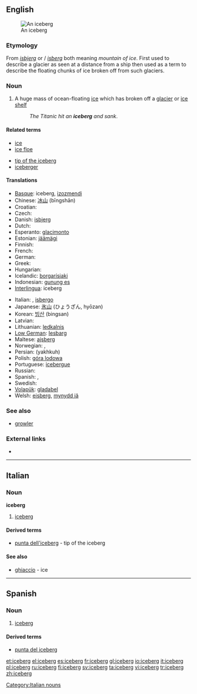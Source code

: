 ==English==
{{wikipedia}}
[[Image:Iceberg upernavik 2007-08-11 1.jpg|thumb|An iceberg]]

===Etymology===
From {{etyl|da}} ''[[isbjerg]]'' or {{Norw.}}/{{etyl|sv}} ''[[isberg]]'' both meaning ''mountain of ice''. First used to describe a glacier as seen at a distance from a ship then used as a term to describe the floating chunks of ice broken off from such glaciers.

===Noun===
{{en-noun}}

# A huge mass of ocean-floating [[ice]] which has broken off a [[glacier]] or [[ice shelf]]
#: ''The Titanic hit an '''iceberg''' and sank''.

====Related terms====
{{top2}}
* [[ice]]
* [[ice floe]]
{{mid2}}
* [[tip of the iceberg]]
* [[iceberger]]
{{bottom2}}

====Translations====
{{trans-top|huge mass of floating ice}}
* [[Basque]]: iceberg, [[izozmendi]]
* Chinese: [[冰山]] (bīngshān)
* Croatian: {{t-|hr|santa|f|alt=sȃnta}}
* Czech: {{t-|cs|kra|f}}
* Danish: [[isbjerg]]
* Dutch: {{t+|nl|ijsberg|m}}
* Esperanto: [[glacimonto]]
* Estonian: [[jäämägi]]
* Finnish: {{t-|fi|jäävuori}}
* French: {{t+|fr|iceberg|m}}
* German: {{t+|de|Eisberg|m}}
* Greek: {{t+|el|παγόβουνο|n|sc=Grek}}
* Hungarian: {{t+|hu|jéghegy}}
* Icelandic: [[borgarísjaki]]
* Indonesian: [[gunung es]]
* [[Interlingua]]: iceberg
{{trans-mid}}
* Italian: {{t+|it|iceberg|m}}, [[isbergo]]
* Japanese: [[氷山]] (ひょうざん, hyōzan)
* Korean: [[빙산]] (bingsan)
* Latvian: {{t+|lv|aisbergs|xs=Latvian}}
* Lithuanian: [[ledkalnis]] {{m}}
* [[Low German]]: [[Iesbarg]]
* Maltese: [[ajsberg]]
* Norwegian: {{t-|no|isfjell}}, {{t-|no|isberg}}
* Persian: {{fa-Arab|[[یخکوه]]}} (yakhkuh)
* Polish: [[góra lodowa]] {{f}}
* Portuguese: [[icebergue]] {{m}}
* Russian: {{t+|ru|айсберг|m|tr=ajsberg|sc=Cyrl}}
* Spanish: {{t+|es|banquisa|f}}, {{t+|es|iceberg|m}}
* Swedish: {{t+|sv|isberg|n}}
* [[Volapük]]: [[gladabel]]
* Welsh: [[eisberg]], [[mynydd iâ]]
{{trans-bottom}}

===See also===
* [[growler]]

===External links===
* {{commonslite}}

----

==Italian==

===Noun===
'''iceberg''' {{m}} {{inv}}

# [[iceberg#English|iceberg]]

====Derived terms====
* [[punta dell'iceberg]] - tip of the iceberg

====See also====
* [[ghiaccio]] - ice

[[Category:Italian nouns]]

----

==Spanish==

===Noun===
{{es-noun-m}}

# [[iceberg#English|iceberg]]

====Derived terms====
* [[punta del iceberg]]

[[et:iceberg]]
[[el:iceberg]]
[[es:iceberg]]
[[fr:iceberg]]
[[gl:iceberg]]
[[io:iceberg]]
[[it:iceberg]]
[[pl:iceberg]]
[[ru:iceberg]]
[[fi:iceberg]]
[[sv:iceberg]]
[[ta:iceberg]]
[[vi:iceberg]]
[[tr:iceberg]]
[[zh:iceberg]]
